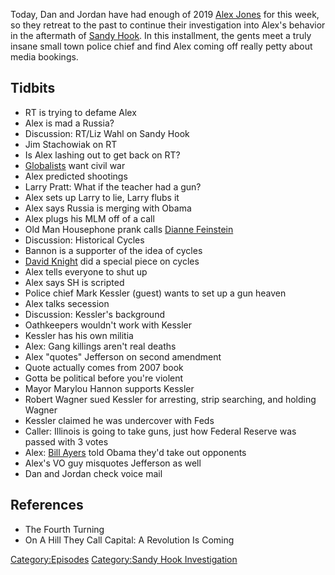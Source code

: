 {{DEFAULTSORT:
    #_EPISODE_0283:January 4-6, 2013
}}{{Episode
    | title             = January 4-6, 2013
    | caption           = Listen to this episode on [https://knowledgefight.libsyn.com/knowledge-fight-january-4-6-2013 Libsyn] [https://open.spotify.com/episode/10kRrvn3PdoYvvoYdTq8HF Spotify], Read the [[Transcript/283: January 4-6, 2013|Unofficial Transcript]]
    | episodeNumber     = 283
    | length            = 01:25:24
    | airDate           = April 12, 2019
    | coverageStartDate = January 4, 2013
    | coverageEndDate   = January 6, 2013
    | episodeType       = [[:Category:Sandy Hook Investigation|Sandy Hook Investigation]]
    | appearance        = [[Liz Wahl]], [[Jim Stachowiak]], [[Abby Martin]], [[Paul Craig Roberts]], [[Larry Pratt]], [[Old Man Housephone]], [[Dianne Feinstein]], [[William Strauss]], [[Neil Howe]], [[Steve Bannon]], [[David Knight]], [[Mark Kessler]], [[Thomas Jefferson]], [[Matt Carson]], [[Marylou Hannon]], [[Robert Wagner]], [[Bill Ayers]]
    | oocDrop           = You won't take our guns, Russia!
    | previousEpisode   = [[282: April 5, 2019]]
    | nextEpisode       = [[284: April 12, 2019]]
}}

{{Stub}}

Today, Dan and Jordan have had enough of 2019 [[Alex Jones]] for this week, so they retreat to the past to continue their investigation into Alex's behavior in the aftermath of [[The Sandy Hook Elementary Massacre|Sandy Hook]]. In this installment, the gents meet a truly insane small town police chief and find Alex coming off really petty about media bookings.

==Tidbits==

*RT is trying to defame Alex
*Alex is mad a Russia?
*Discussion: RT/Liz Wahl on Sandy Hook
*Jim Stachowiak on RT
*Is Alex lashing out to get back on RT?
*[[Globalists]] want civil war
*Alex predicted shootings
*Larry Pratt: What if the teacher had a gun?
*Alex sets up Larry to lie, Larry flubs it
*Alex says Russia is merging with Obama
*Alex plugs his MLM off of a call
*Old Man Housephone prank calls [[Dianne Feinstein]]
*Discussion: Historical Cycles
*Bannon is a supporter of the idea of cycles
*[[David Knight]] did a special piece on cycles
*Alex tells everyone to shut up
*Alex says SH is scripted
*Police chief Mark Kessler (guest) wants to set up a gun heaven
*Alex talks secession
*Discussion: Kessler's background
*Oathkeepers wouldn't work with Kessler
*Kessler has his own militia
*Alex: Gang killings aren't real deaths
*Alex "quotes" Jefferson on second amendment
*Quote actually comes from 2007 book
*Gotta be political before you're violent
*Mayor Marylou Hannon supports Kessler
*Robert Wagner sued Kessler for arresting, strip searching, and holding Wagner
*Kessler claimed he was undercover with Feds
*Caller: Illinois is going to take guns, just how Federal Reserve was passed with 3 votes
*Alex: [[Bill Ayers]] told Obama they'd take out opponents
*Alex's VO guy misquotes Jefferson as well
*Dan and Jordan check voice mail

==References==

*The Fourth Turning
*On A Hill They Call Capital: A Revolution Is Coming

[[Category:Episodes]]
[[Category:Sandy Hook Investigation]]
